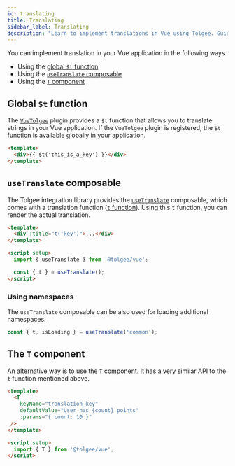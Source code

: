 ```yaml
---
id: translating
title: Translating
sidebar_label: Translating
description: "Learn to implement translations in Vue using Tolgee. Guide covers global $t function, useTranslate composable, and T component. Includes examples for basic usage, namespaces, and parameter interpolation."
---
```




You can implement translation in your Vue application in the following ways.

- Using the [global `$t` function](##global-t-function)
- Using the [`useTranslate` composable](#usetranslate-composable)
- Using the [`T` component](#the-t-component)

## Global `$t` function

The [`VueTolgee`](./api#vuetolgee-plugin) plugin provides a `$t` function that allows you to translate strings in your Vue application. If the `VueTolgee` plugin is registered, the `$t` function is available globally in your application.

```html
<template>
  <div>{{ $t('this_is_a_key') }}</div>
</template>
```

## `useTranslate` composable

The Tolgee integration library provides the [`useTranslate`](./api#composable-usetranslate) composable, which comes with a translation function ([`t` function](./api#function-t-ref)). Using this `t` function, you can render the actual translation.

```html
<template>
  <div :title="t('key')">...</div>
</template>

<script setup>
  import { useTranslate } from '@tolgee/vue';

  const { t } = useTranslate();
</script>
```

<TFunctionHint />

### Using namespaces

The `useTranslate` composable can be also used for loading additional namespaces.

```ts
const { t, isLoading } = useTranslate('common');
```

<NamespacesHint />

## The `T` component

An alternative way is to use the [`T` component](./api#t-component). It has a very similar API to the `t` function mentioned above.

```html
<template>
  <T
    keyName="translation_key"
    defaultValue="User has {count} points"
    :params="{ count: 10 }"
 />
</template>

<script setup>
  import { T } from '@tolgee/vue';
</script>
```

<ExampleBanner framework="Vue" />